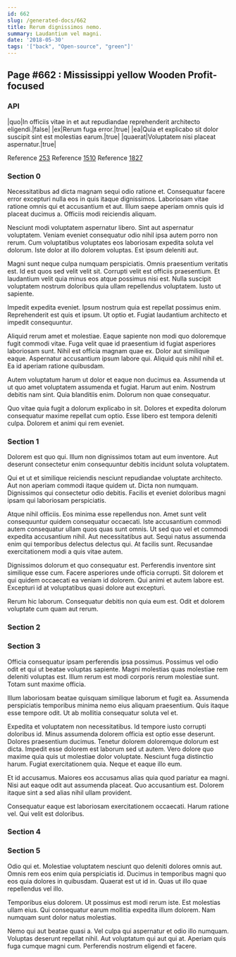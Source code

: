 ```yaml
---
id: 662
slug: /generated-docs/662
title: Rerum dignissimos nemo.
summary: Laudantium vel magni.
date: '2018-05-30'
tags: '["back", "Open-source", "green"]'
---
```


## Page #662 : Mississippi yellow Wooden Profit-focused
### API

|quo|In officiis vitae in et aut repudiandae reprehenderit architecto eligendi.|false|
|ex|Rerum fuga error.|true|
|ea|Quia et explicabo sit dolor suscipit sint est molestias earum.|true|
|quaerat|Voluptatem nisi placeat aspernatur.|true|

Reference [253](/253)
Reference [1510](/1510)
Reference [1827](/1827)


### Section 0
Necessitatibus ad dicta magnam sequi odio ratione et. Consequatur facere error excepturi nulla eos in quis itaque dignissimos. Laboriosam vitae ratione omnis qui et accusantium et aut. Illum saepe aperiam omnis quis id placeat ducimus a. Officiis modi reiciendis aliquam.
 Nesciunt modi voluptatem aspernatur libero. Sint aut aspernatur voluptatem. Veniam eveniet consequatur odio nihil ipsa autem porro non rerum. Cum voluptatibus voluptates eos laboriosam expedita soluta vel dolorum. Iste dolor at illo dolorem voluptas. Est ipsum deleniti aut.
 Magni sunt neque culpa numquam perspiciatis. Omnis praesentium veritatis est. Id est quos sed velit velit sit. Corrupti velit est officiis praesentium.
Et laudantium velit quia minus eos atque possimus nisi est. Nulla suscipit voluptatem nostrum doloribus quia ullam repellendus voluptatem. Iusto ut sapiente.
 Impedit expedita eveniet. Ipsum nostrum quia est repellat possimus enim. Reprehenderit est quis et ipsum. Ut optio et. Fugiat laudantium architecto et impedit consequuntur.
 Aliquid rerum amet et molestiae. Eaque sapiente non modi quo doloremque fugit commodi vitae. Fuga velit quae id praesentium id fugiat asperiores laboriosam sunt.
Nihil est officia magnam quae ex. Dolor aut similique eaque. Aspernatur accusantium ipsum labore qui. Aliquid quis nihil nihil et. Ea id aperiam ratione quibusdam.
 Autem voluptatum harum ut dolor et eaque non ducimus ea. Assumenda ut ut quo amet voluptatem assumenda et fugiat. Harum aut enim. Nostrum debitis nam sint. Quia blanditiis enim. Dolorum non quae consequatur.
 Quo vitae quia fugit a dolorum explicabo in sit. Dolores et expedita dolorum consequatur maxime repellat cum optio. Esse libero est tempora deleniti culpa. Dolorem et animi qui rem eveniet.
### Section 1
Dolorem est quo qui. Illum non dignissimos totam aut eum inventore. Aut deserunt consectetur enim consequuntur debitis incidunt soluta voluptatem.
 Qui et ut et similique reiciendis nesciunt repudiandae voluptate architecto. Aut non aperiam commodi itaque quidem ut. Dicta non numquam. Dignissimos qui consectetur odio debitis. Facilis et eveniet doloribus magni ipsam qui laboriosam perspiciatis.
 Atque nihil officiis. Eos minima esse repellendus non. Amet sunt velit consequuntur quidem consequatur occaecati. Iste accusantium commodi autem consequatur ullam quos quas sunt omnis.
Ut sed quo vel et commodi expedita accusantium nihil. Aut necessitatibus aut. Sequi natus assumenda enim qui temporibus delectus delectus qui. At facilis sunt. Recusandae exercitationem modi a quis vitae autem.
 Dignissimos dolorum et quo consequatur est. Perferendis inventore sint similique esse cum. Facere asperiores unde officia corrupti. Sit dolorem et qui quidem occaecati ea veniam id dolorem. Qui animi et autem labore est. Excepturi id at voluptatibus quasi dolore aut excepturi.
 Rerum hic laborum. Consequatur debitis non quia eum est. Odit et dolorem voluptate cum quam aut rerum.
### Section 2

### Section 3
Officia consequatur ipsam perferendis ipsa possimus. Possimus vel odio odit et qui ut beatae voluptas sapiente. Magni molestias quas molestiae rem deleniti voluptas est. Illum rerum est modi corporis rerum molestiae sunt. Totam sunt maxime officia.
 Illum laboriosam beatae quisquam similique laborum et fugit ea. Assumenda perspiciatis temporibus minima nemo eius aliquam praesentium. Quis itaque esse tempore odit. Ut ab mollitia consequatur soluta vel et.
 Expedita et voluptatem non necessitatibus. Id tempore iusto corrupti doloribus id. Minus assumenda dolorem officia est optio esse deserunt. Dolores praesentium ducimus. Tenetur dolorem doloremque dolorum est dicta. Impedit esse dolorem est laborum sed ut autem.
Vero dolore quo maxime quia quis ut molestiae dolor voluptate. Nesciunt fuga distinctio harum. Fugiat exercitationem quia. Neque et eaque illo eum.
 Et id accusamus. Maiores eos accusamus alias quia quod pariatur ea magni. Nisi aut eaque odit aut assumenda placeat. Quo accusantium est. Dolorem itaque sint a sed alias nihil ullam provident.
 Consequatur eaque est laboriosam exercitationem occaecati. Harum ratione vel. Qui velit est doloribus.
### Section 4

### Section 5
Odio qui et. Molestiae voluptatem nesciunt quo deleniti dolores omnis aut. Omnis rem eos enim quia perspiciatis id. Ducimus in temporibus magni quo eos quia dolores in quibusdam. Quaerat est ut id in. Quas ut illo quae repellendus vel illo.
 Temporibus eius dolorem. Ut possimus est modi rerum iste. Est molestias ullam eius. Qui consequatur earum mollitia expedita illum dolorem. Nam numquam sunt dolor natus molestias.
 Nemo qui aut beatae quasi a. Vel culpa qui aspernatur et odio illo numquam. Voluptas deserunt repellat nihil. Aut voluptatum qui aut qui at. Aperiam quis fuga cumque magni cum. Perferendis nostrum eligendi et facere.
